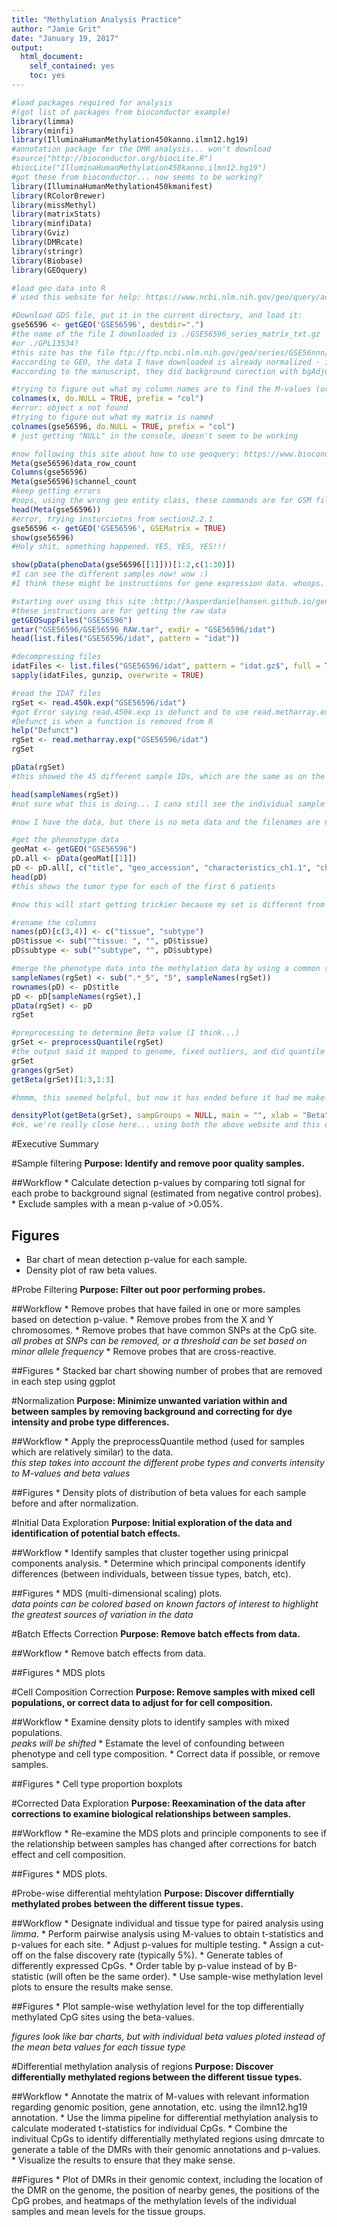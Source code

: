 ```yaml
---
title: "Methylation Analysis Practice"
author: "Jamie Grit"
date: "January 19, 2017"
output: 
  html_document:
    self_contained: yes
    toc: yes
---
```



```r
#load packages required for analysis
#(got list of packages from bioconductor example)
library(limma)
library(minfi)
library(IlluminaHumanMethylation450kanno.ilmn12.hg19)
#annotation package for the DMR analysis... won't download
#source("http://bioconductor.org/biocLite.R")
#biocLite("IlluminaHumanMethylation450kanno.ilmn12.hg19")
#got these from bioconductor... now seems to be working?
library(IlluminaHumanMethylation450kmanifest)
library(RColorBrewer)
library(missMethyl)
library(matrixStats)
library(minfiData)
library(Gviz)
library(DMRcate)
library(stringr)
library(Biobase)
library(GEOquery)

```


```r
#load geo data into R
# used this website for help: https://www.ncbi.nlm.nih.gov/geo/query/acc.cgi?acc=GSE56596

#Download GDS file, put it in the current directory, and load it:
gse56596 <- getGEO('GSE56596', destdir=".")
#the name of the file I downloaded is ./GSE56596_series_matrix_txt.gz
#or ./GPL13534? 
#this site has the file ftp://ftp.ncbi.nlm.nih.gov/geo/series/GSE56nnn/GSE56596/matrix/
#according to GEO, the data I have downloaded is already normalized - if I want the raw data I will need to figure out how to download the raw data that are in the supplementary file 
#according to the manuscript, they did background corection with bgAdjust method, color bias adjustment by the quantile method, normalization was done using simple scaling normalization. They used M-values instead of beta value

#trying to figure out what my column names are to find the M-values (or hopefully beta-values) using this https://stat.ethz.ch/R-manual/R-devel/library/base/html/colnames.html
colnames(x, do.NULL = TRUE, prefix = "col")
#error: object x not found
#trying to figure out what my matrix is named
colnames(gse56596, do.NULL = TRUE, prefix = "col")
# just getting "NULL" in the console, doesn't seem to be working

#now following this site about how to use geoquery: https://www.bioconductor.org/help/course-materials/2011/BioC2011/LabStuff/publicDataTutorial.pdf
Meta(gse56596)data_row_count
Columns(gse56596)
Meta(gse56596)$channel_count
#keep getting errors
#oops, using the wrong geo entity class, these commands are for GSM files and I have a GSE file, which according to this tutordial is the most confusing to use. Great.It doesn't have a data table, instead it has 2 lists, the GPLList and the GSMList.
head(Meta(gse56596))
#error, trying insturciotns from section2.2.1
gse56596 <- getGEO('GSE56596', GSEMatrix = TRUE)
show(gse56596)
#Holy shit, something happened. YES, YES, YES!!!

show(pData(phenoData(gse56596[[1]]))[1:2,c(1:30)])
#I can see the different samples now! wow :) 
#I think these might be instructions for gene expression data. whoops. 

#starting over using this site :http://kasperdanielhansen.github.io/genbioconductor/html/minfi.html
#these instructions are for getting the raw data
getGEOSuppFiles("GSE56596")
untar("GSE56596/GSE56596_RAW.tar", exdir = "GSE56596/idat")
head(list.files("GSE56596/idat", pattern = "idat"))

#decompressing files
idatFiles <- list.files("GSE56596/idat", pattern = "idat.gz$", full = TRUE)
sapply(idatFiles, gunzip, overwrite = TRUE)

#read the IDAT files
rgSet <- read.450k.exp("GSE56596/idat")
#got Error saying read.450k.exp is defunct and to use read.metharray.exp insead
#Defunct is when a function is removed from R
help("Defunct")
rgSet <- read.metharray.exp("GSE56596/idat")
rgSet

pData(rgSet)
#this showed the 45 different sample IDs, which are the same as on the geo page 

head(sampleNames(rgSet))
#not sure what this is doing... I cana still see the individual sample IDs, but they are arranged differently

#now I have the data, but there is no meta data and the filenames are not usefull

#get the pheonotype data
geoMat <- getGEO("GSE56596")
pD.all <- pData(geoMat[[1]])
pD <- pD.all[, c("title", "geo_accession", "characteristics_ch1.1", "characteristics_ch1.2")]
head(pD)
#this shows the tumor type for each of the first 6 patients

#now this will start getting trickier because my set is different from the example

#rename the columns
names(pD)[c(3,4)] <- c("tissue", "subtype")
pD$tissue <- sub("^tissue: ", "", pD$tissue)
pD$subtype <- sub("^subtype", "", pD$subtype)

#merge the phenotype data into the methylation data by using a common sample identifier
sampleNames(rgSet) <- sub(".*_5", "5", sampleNames(rgSet))
rownames(pD) <- pD$title
pD <- pD[sampleNames(rgSet),]
pData(rgSet) <- pD
rgSet

#preprocessing to determine Beta value (I think...)
grSet <- preprocessQuantile(rgSet)
#the output said it mapped to genome, fixed outliers, and did quantile normalizing. wow, all that from one little line? 
grSet
granges(grSet)
getBeta(grSet)[1:3,1:3]

#hmmm, this seemed helpful, but now it has ended before it had me make a density plot. Moving forward to try to make the density plot using this website: https://rdrr.io/bioc/minfi/man/densityPlot.html

densityPlot(getBeta(grSet), sampGroups = NULL, main = "", xlab = "Beta", add = TRUE, legend = TRUE)
#ok, we're really close here... using both the above website and this one: https://www.bioconductor.org/help/workflows/methylationArrayAnalysis/#obtaining-the-data


```

#Executive Summary

#Sample filtering
**Purpose: Identify and remove poor quality samples.**

##Workflow
* Calculate detection p-values by comparing totl signal for each probe to background signal (estimated from negative control probes).
* Exclude samples with a mean p-value of >0.05%.

## Figures
* Bar chart of mean detection p-value for each sample.
* Density plot of raw beta values.

#Probe Filtering
**Purpose: Filter out poor performing probes.**

##Workflow
* Remove probes that have failed in one or more samples based on detection p-value.
* Remove probes from the X and Y chromosomes.
* Remove probes that have common SNPs at the CpG site.  
*all probes at SNPs can be removed, or a threshold can be set based on minor allele frequency*
* Remove probes that are cross-reactive.

##Figures
* Stacked bar chart showing number of probes that are removed in each step using ggplot

#Normalization
**Purpose: Minimize unwanted variation within and between samples by removing background and correcting for dye intensity and probe type differences.**

##Workflow
* Apply the preprocessQuantile method (used for samples which are relatively similar) to the data.  
*this step takes into account the different probe types and converts intensity to M-values and beta values*

##Figures
* Density plots of distribution of beta values for each sample before and after normalization.

#Initial Data Exploration
**Purpose: Initial exploration of the data and identification of potential batch effects.**

##Workflow
* Identify samples that cluster together using prinicpal components analysis.
* Determine which principal components identify differences (between individuals, between tissue types, batch, etc).

##Figures
* MDS (multi-dimensional scaling) plots.  
*data points can be colored based on known factors of interest to highlight the greatest sources of variation in the data*

#Batch Effects Correction
**Purpose: Remove batch effects from data.**

##Workflow
* Remove batch effects from data.

##Figures
* MDS plots

#Cell Composition Correction
**Purpose: Remove samples with mixed cell populations, or correct data to adjust for for cell composition.**

##Workflow
* Examine density plots to identify samples with mixed populations.  
*peaks will be shifted*
* Estamate the level of confounding between phenotype and cell type composition.
* Correct data if possible, or remove samples.

##Figures
* Cell type proportion boxplots

#Corrected Data Exploration
**Purpose: Reexamination of the data after corrections to examine biological relationships between samples.**

##Workflow
* Re-examine the MDS plots and principle components to see if the relationship between samples has changed after corrections for batch effect and cell composition.

##Figures
* MDS plots.

#Probe-wise differential mehtylation
**Purpose: Discover differntially methylated probes between the different tissue types.**

##Workflow
* Designate individual and tissue type for paired analysis using *limma*.
* Perform pairwise analysis using M-values to obtain t-statistics and p-values for each site.
* Adjust p-values for multiple testing.
* Assign a cut-off on the false discovery rate (typically 5%).
* Generate tables of differently expressed CpGs.
* Order table by p-value instead of by B-statistic (will often be the same order).
* Use sample-wise methylation level plots to ensure the results make sense.

##Figures
* Plot sample-wise wethylation level for the top differentially methylated CpG sites using the beta-values.

  *figures look like bar charts, but with individual beta values ploted instead of the mean beta values for each tissue type*
 
#Differential methylation analysis of regions
**Purpose: Discover differentially methylated regions between the different tissue types.**
 
##Workflow 
* Annotate the matrix of M-values with relevant information regarding genomic position, gene annotation, etc. using the ilmn12.hg19 annotation.
* Use the limma pipeline for differential methylation analysis to calculate moderated t-statistics for individual CpGs.
* Combine the indivitual CpGs to identify differentially methylated regions using dmrcate to generate a table of the DMRs with their genomic annotations and p-values.
* Visualize the results to ensure that they make sense.
 
##Figures
* Plot of DMRs in their genomic context, including the location of the DMR on the genome, the position of nearby genes, the positions of the CpG probes, and heatmaps of the methylation levels of the individual samples and mean levels for the tissue groups.